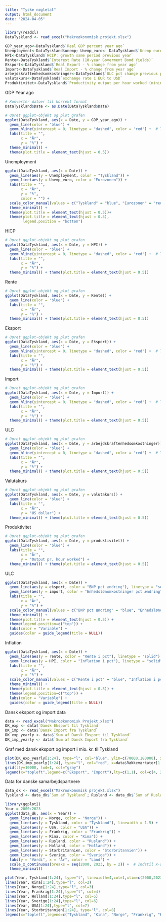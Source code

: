 ```yaml
---
title: "Tyske nøgletal"
output: html_document
date: "2024-04-05"
---
```



```r
library(readxl)
DataTyskland <- read_excel("Makroøkonomisk projekt.xlsx")
```

```r
GDP_year_ago<-DataTyskland$`Real GDP percent year ago`
Unemployment<-DataTyskland$unemp; Unemp_euro<- DataTyskland$`Unemp eurozone`
HPI<-DataTyskland$`HCIP: growth same period previous year`
Rente<-DataTyskland$`Interest Rate (10-year Goverment Bond Yields)`
Eksport<-DataTyskland$`Real Export - % change from year ago`
Import<-DataTyskland$`Real Import - % change from year ago`
arbejdskraftenhedsomkostninger<-DataTyskland$`ULC pct change previous period`
valutakurs<-DataTyskland$`exchange rate 1 EUR to USD`
Produktivitet<-DataTyskland$`Productivity output per hour worked (mining and manufacturing)`
```


GDP Year ago
```r
# Konverter datoer til korrekt format
DataTyskland$Date <- as.Date(DataTyskland$Date)

# Opret ggplot-objekt og plot grafen
ggplot(DataTyskland, aes(x = Date, y = GDP_year_ago)) +
  geom_line(color = "blue") +
  geom_hline(yintercept = 0, linetype = "dashed", color = "red") +  # Tilføj linjen ved y = 0
  labs(title = "",
       x = "År",
       y = "%") +
  theme_minimal() +
  theme(plot.title = element_text(hjust = 0.5))
```



Unemployment
```r
ggplot(DataTyskland, aes(x = Date)) +
  geom_line(aes(y = Unemployment, color = "Tyskland")) +
  geom_line(aes(y = Unemp_euro, color = "Eurozonen")) +
  labs(title = "",
       x = "År",
       y = "%",
       color = "") +
  scale_color_manual(values = c("Tyskland" = "blue", "Eurozonen" = "red")) +
  theme_minimal() +
  theme(plot.title = element_text(hjust = 0.5))+
  theme(plot.title = element_text(hjust = 0.5),
        legend.position = "bottom")
```



HICP
```r
# Opret ggplot-objekt og plot grafen
ggplot(DataTyskland, aes(x = Date, y = HPI)) +
  geom_line(color = "blue") +
  geom_hline(yintercept = 0, linetype = "dashed", color = "red") +  # Tilføj linjen ved y = 0
  labs(title = "",
       x = "År",
       y = "%") +
  theme_minimal() + theme(plot.title = element_text(hjust = 0.5))
```



Rente
```r
# Opret ggplot-objekt og plot grafen
ggplot(DataTyskland, aes(x = Date, y = Rente)) +
  geom_line(color = "blue") +
  labs(title = "",
       x = "År",
       y = "%") +
  theme_minimal() + theme(plot.title = element_text(hjust = 0.5))
```



Eksport
```r
# Opret ggplot-objekt og plot grafen
ggplot(DataTyskland, aes(x = Date, y = Eksport)) +
  geom_line(color = "blue") +
  geom_hline(yintercept = 0, linetype = "dashed", color = "red") +  # Tilføj linjen ved y = 0
  labs(title = "",
       x = "År",
       y = "%") +
  theme_minimal() + theme(plot.title = element_text(hjust = 0.5))
```



Import
```r
# Opret ggplot-objekt og plot grafen
ggplot(DataTyskland, aes(x = Date, y = Import)) +
  geom_line(color = "blue") +
  geom_hline(yintercept = 0, linetype = "dashed", color = "red") +  # Tilføj linjen ved y = 0
  labs(title = "",
       x = "År",
       y = "%") +
  theme_minimal() + theme(plot.title = element_text(hjust = 0.5))
```



ULC
```r
# Opret ggplot-objekt og plot grafen
ggplot(DataTyskland, aes(x = Date, y = arbejdskraftenhedsomkostninger)) +
  geom_line(color = "blue") +
  geom_hline(yintercept = 0, linetype = "dashed", color = "red") +  # Tilføj linjen ved y = 0
  labs(title = "",
       x = "År",
       y = "%") +
  theme_minimal() + theme(plot.title = element_text(hjust = 0.5))
```



Valutakurs
```r
# Opret ggplot-objekt og plot grafen
ggplot(DataTyskland, aes(x = Date, y = valutakurs)) +
  geom_line(color = "blue") +
  labs(title = "",
       x = "År",
       y = "US dollar") +
  theme_minimal() + theme(plot.title = element_text(hjust = 0.5))
```



Produktivitet
```r
# Opret ggplot-objekt og plot grafen
ggplot(DataTyskland, aes(x = Date, y = produktivitet)) +
  geom_line(color = "blue") +
  labs(title = "",
       x = "År",
       y = "Output pr. hour worked") +
  theme_minimal() + theme(plot.title = element_text(hjust = 0.5))
```



ULC
```r
ggplot(DataTyskland, aes(x = Date)) +
  geom_line(aes(y = eksport, color = "BNP pct ændring"), linetype = "solid") +
  geom_line(aes(y = import, color = "Enhedslønomkostninger pct ændring"), linetype = "solid")+ # Tilføjelse af linje for enhedslønomkostninger
  labs(title = "",
       x = "År",
       y = "%") +
  scale_color_manual(values = c("BNP pct ændring" = "blue", "Enhedslønomkostninger pct ændring" = "red")) +  # Justér farverne efter behov
  theme_minimal() +
  theme(plot.title = element_text(hjust = 0.5)) +
  theme(legend.position=c("top")) +
  labs(color = "Variable") +
  guides(color = guide_legend(title = NULL))
```




Inflation
```r
ggplot(DataTyskland, aes(x = Date)) +
  geom_line(aes(y = rente, color = "Rente i pct"), linetype = "solid") +
  geom_line(aes(y = HPI, color = "Inflation i pct"), linetype = "solid")+ # Tilføjelse af linje for enhedslønomkostninger
  labs(title = "",
       x = "År",
       y = "%") +
  scale_color_manual(values = c("Rente i pct" = "blue", "Inflation i pct" = "red")) +  # Justér farverne efter behov
  theme_minimal() +
  theme(plot.title = element_text(hjust = 0.5)) +
  theme(legend.position=c("top")) +
  labs(color = "Variable") +
  guides(color = guide_legend(title = NULL))
```




Dansk eksport og import data
```r
data <- read_excel("Makroøkonomisk Projekt.xlsx")
DK_exp <- data$`Dansk Eksport til Tyskland`
DK_imp <- data$`Dansk Import fra Tyskland`
DK_exp_yearly <- data$`Sum af Dansk Eksport til Tyskland`
DK_imp_yearly <- data$`Sum af Dansk Import fra Tyskland`
```

Graf med dansk eksport og import i mio. kr. til Tyskland
```r
plot(DK_exp_yearly[1:24], type="l", col="blue", ylim=c(70000,180000), xlab="År",ylab="Mio. kr", x=data$Rækkemærkater[1:24])
lines(DK_imp_yearly[1:24], type="l", col="red", x=data$Rækkemærkater[1:24])
grid(lty=10000, lwd=1, col="gray")
legend(x="topleft",legend=c("Eksport", "Import"),lty=c(1,1), col=c(4, 2))
```


Data for danske samarbejdspartnere
```r
data_dk <- read_excel("Makroøkonomisk projekt.xlsx")
Tyskland <- data_dk$`Sum af Tyskland`; Rusland <- data_dk$`Sum af Rusland`; USA <- data_dk$`Sum af USA`; Kina <- data_dk$`Sum af Kina`; Sverige <- data_dk$`Sum af Sverige`; Holland <- data_dk$`Sum af Nederlandene`; Frankrig <- data_dk$`Sum af Frankrig` ; Storbritannien<- data_dk$`Sum af Storbritannien`; Norge <- data_dk$`Sum af Norge`
```



```r
library(ggplot2)
Year = 2000:2023
ggplot(data_dk, aes(x = Year)) +
  geom_line(aes(y = Norge, color = "Norge")) +
  geom_line(aes(y = Tyskland, color = "Tyskland"), linewidth = 1.5) +
  geom_line(aes(y = USA, color = "USA")) +
  geom_line(aes(y = Frankrig, color = "Frankrig")) +
  geom_line(aes(y = Kina, color = "Kina")) +
  geom_line(aes(y = Rusland, color = "Rusland")) +
  geom_line(aes(y = Holland, color = "Holland")) +
  geom_line(aes(y = Storbritannien, color = "Storbritannien")) +
  geom_line(aes(y = Sverige, color = "Sverige")) +
  labs(y = "Værdi", x = "År", color = "Land") +
  scale_x_continuous(breaks = seq(2000, 2023, by = 2)) +  # Indstil x-akse etiketter
  theme_minimal()
```

```r
plot(Year, Tyskland[1:24], type="l", linewidth=4,col=1,xlim=c(2000,2023), ylim=c(5000,130000), ylab="Eksport i mio. kr.", xlab="År")
lines(Year, Kina[1:24],type="l", col=2)
lines(Year, Norge[1:24],type="l", col=3)
lines(Year, Frankrig[1:24],type="l", col=4)
lines(Year, Holland[1:24],type="l", col=5)
lines(Year, Sverige[1:24],type="l", col=6)
lines(Year, USA[1:24],type="l", col=7)
lines(Year, Storbritannien[1:24], type="l", col=8)
legend(x="topleft",legend=c("Tyskland", "Kina", "Norge", "Frankrig", "Holland", "Sverige", "USA", "Storbritannien"),lty=c(1,1), col=c(1, 2,3,4,5,6,7), cex=0.6)
```

